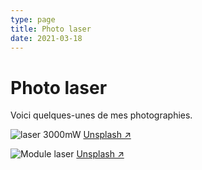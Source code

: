 ```yaml
---
type: page
title: Photo laser
date: 2021-03-18
---
```


# Photo laser

Voici quelques-unes de mes photographies.


<Image
src="https://www.laserpointeur.com/images/p/l/160321/827.jpg"
alt="laser 3000mW"
width={1125}
height={750}
priority
className="next-image"
/>
[Unsplash ↗ ](https://unsplash.com/photos/WeYamle9fDM)

<Image
src="https://www.laserpointeur.com/images/p/l/220424/LM09600.jpg"
alt="Module laser"
width={1125}
height={750}
priority
className="next-image"
/>
[Unsplash ↗ ](https://unsplash.com/photos/ndN00KmbJ1c)


